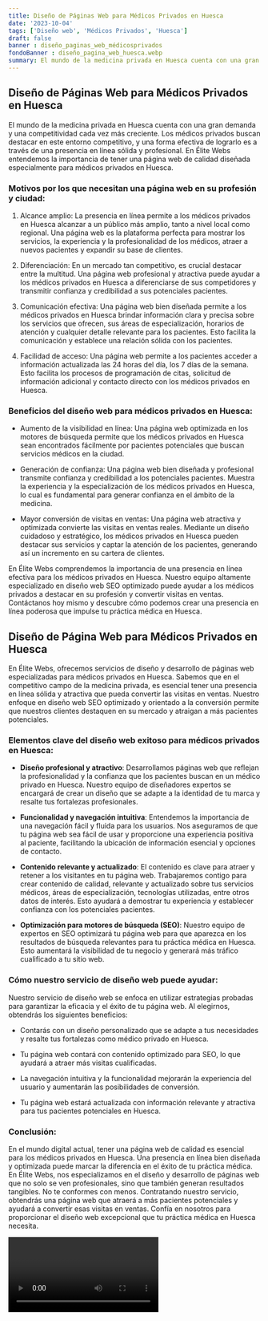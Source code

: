 ```yaml
---
title: Diseño de Páginas Web para Médicos Privados en Huesca
date: '2023-10-04'
tags: ['Diseño web', 'Médicos Privados', 'Huesca']
draft: false
banner : diseño_paginas_web_médicosprivados
fondoBanner : diseño_pagina_web_huesca.webp
summary: El mundo de la medicina privada en Huesca cuenta con una gran demanda y una competitividad cada vez más creciente. Los médicos privados buscan destacar en este entorno competitivo, y una forma efectiva de lograrlo es a través de una presencia en línea sólida y profesional. En Élite Webs entendemos la importancia de tener una página web de calidad diseñada especialmente para médicos privados en Huesca.
---
```


## Diseño de Páginas Web para Médicos Privados en Huesca

El mundo de la medicina privada en Huesca cuenta con una gran demanda y una competitividad cada vez más creciente. Los médicos privados buscan destacar en este entorno competitivo, y una forma efectiva de lograrlo es a través de una presencia en línea sólida y profesional. En Élite Webs entendemos la importancia de tener una página web de calidad diseñada especialmente para médicos privados en Huesca.

### Motivos por los que necesitan una página web en su profesión y ciudad:

1. Alcance amplio: La presencia en línea permite a los médicos privados en Huesca alcanzar a un público más amplio, tanto a nivel local como regional. Una página web es la plataforma perfecta para mostrar los servicios, la experiencia y la profesionalidad de los médicos, atraer a nuevos pacientes y expandir su base de clientes.

2. Diferenciación: En un mercado tan competitivo, es crucial destacar entre la multitud. Una página web profesional y atractiva puede ayudar a los médicos privados en Huesca a diferenciarse de sus competidores y transmitir confianza y credibilidad a sus potenciales pacientes.

3. Comunicación efectiva: Una página web bien diseñada permite a los médicos privados en Huesca brindar información clara y precisa sobre los servicios que ofrecen, sus áreas de especialización, horarios de atención y cualquier detalle relevante para los pacientes. Esto facilita la comunicación y establece una relación sólida con los pacientes.

4. Facilidad de acceso: Una página web permite a los pacientes acceder a información actualizada las 24 horas del día, los 7 días de la semana. Esto facilita los procesos de programación de citas, solicitud de información adicional y contacto directo con los médicos privados en Huesca.

### Beneficios del diseño web para médicos privados en Huesca:

- Aumento de la visibilidad en línea: Una página web optimizada en los motores de búsqueda permite que los médicos privados en Huesca sean encontrados fácilmente por pacientes potenciales que buscan servicios médicos en la ciudad.

- Generación de confianza: Una página web bien diseñada y profesional transmite confianza y credibilidad a los potenciales pacientes. Muestra la experiencia y la especialización de los médicos privados en Huesca, lo cual es fundamental para generar confianza en el ámbito de la medicina.

- Mayor conversión de visitas en ventas: Una página web atractiva y optimizada convierte las visitas en ventas reales. Mediante un diseño cuidadoso y estratégico, los médicos privados en Huesca pueden destacar sus servicios y captar la atención de los pacientes, generando así un incremento en su cartera de clientes.

En Élite Webs comprendemos la importancia de una presencia en línea efectiva para los médicos privados en Huesca. Nuestro equipo altamente especializado en diseño web SEO optimizado puede ayudar a los médicos privados a destacar en su profesión y convertir visitas en ventas. Contáctanos hoy mismo y descubre cómo podemos crear una presencia en línea poderosa que impulse tu práctica médica en Huesca.

<GifSeo />

<Cta />

## Diseño de Página Web para Médicos Privados en Huesca

En Élite Webs, ofrecemos servicios de diseño y desarrollo de páginas web especializadas para médicos privados en Huesca. Sabemos que en el competitivo campo de la medicina privada, es esencial tener una presencia en línea sólida y atractiva que pueda convertir las visitas en ventas. Nuestro enfoque en diseño web SEO optimizado y orientado a la conversión permite que nuestros clientes destaquen en su mercado y atraigan a más pacientes potenciales.

### Elementos clave del diseño web exitoso para médicos privados en Huesca:

- **Diseño profesional y atractivo**: Desarrollamos páginas web que reflejan la profesionalidad y la confianza que los pacientes buscan en un médico privado en Huesca. Nuestro equipo de diseñadores expertos se encargará de crear un diseño que se adapte a la identidad de tu marca y resalte tus fortalezas profesionales.

- **Funcionalidad y navegación intuitiva**: Entendemos la importancia de una navegación fácil y fluida para los usuarios. Nos aseguramos de que tu página web sea fácil de usar y proporcione una experiencia positiva al paciente, facilitando la ubicación de información esencial y opciones de contacto.

- **Contenido relevante y actualizado**: El contenido es clave para atraer y retener a los visitantes en tu página web. Trabajaremos contigo para crear contenido de calidad, relevante y actualizado sobre tus servicios médicos, áreas de especialización, tecnologías utilizadas, entre otros datos de interés. Esto ayudará a demostrar tu experiencia y establecer confianza con los potenciales pacientes.

- **Optimización para motores de búsqueda (SEO)**: Nuestro equipo de expertos en SEO optimizará tu página web para que aparezca en los resultados de búsqueda relevantes para tu práctica médica en Huesca. Esto aumentará la visibilidad de tu negocio y generará más tráfico cualificado a tu sitio web.

### Cómo nuestro servicio de diseño web puede ayudar:

Nuestro servicio de diseño web se enfoca en utilizar estrategias probadas para garantizar la eficacia y el éxito de tu página web. Al elegirnos, obtendrás los siguientes beneficios:

- Contarás con un diseño personalizado que se adapte a tus necesidades y resalte tus fortalezas como médico privado en Huesca.

- Tu página web contará con contenido optimizado para SEO, lo que ayudará a atraer más visitas cualificadas.

- La navegación intuitiva y la funcionalidad mejorarán la experiencia del usuario y aumentarán las posibilidades de conversión.

- Tu página web estará actualizada con información relevante y atractiva para tus pacientes potenciales en Huesca.

### Conclusión:

En el mundo digital actual, tener una página web de calidad es esencial para los médicos privados en Huesca. Una presencia en línea bien diseñada y optimizada puede marcar la diferencia en el éxito de tu práctica médica. En Élite Webs, nos especializamos en el diseño y desarrollo de páginas web que no solo se ven profesionales, sino que también generan resultados tangibles. No te conformes con menos. Contratando nuestro servicio, obtendrás una página web que atraerá a más pacientes potenciales y ayudará a convertir esas visitas en ventas. Confía en nosotros para proporcionar el diseño web excepcional que tu práctica médica en Huesca necesita.

<Video />

<CtaBot job='Médicos Privados' city='Huesca'/>

<Gmaps query='Huesca+españa+maps' />